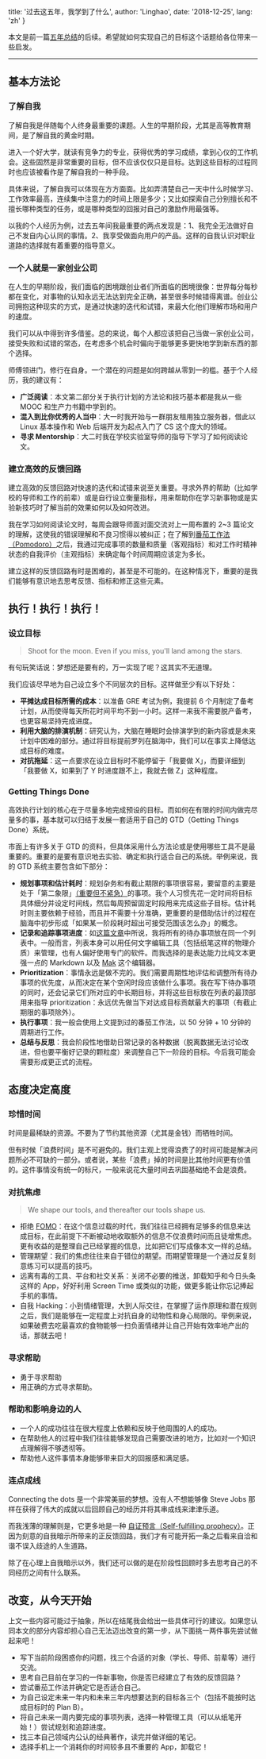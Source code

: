 
  title: '过去这五年，我学到了什么',
  author: 'Linghao',
  date: '2018-12-25',
  lang: 'zh'
}


<!-- content start here -->

本文是前一篇[五年总结](https://linghao.io/posts/five-year-summary-2013-2018/)的后续。希望就如何实现自己的目标这个话题给各位带来一些启发。

---

## 基本方法论

### 了解自我

了解自我是伴随每个人终身最重要的课题。人生的早期阶段，尤其是高等教育期间，是了解自我的黄金时期。

进入一个好大学，就读有竞争力的专业，获得优秀的学习成绩，拿到心仪的工作机会。这些固然是非常重要的目标，但不应该仅仅只是目标。达到这些目标的过程同时也应该被看作是了解自我的一种手段。

具体来说，了解自我可以体现在方方面面。比如弄清楚自己一天中什么时候学习、工作效率最高，连续集中注意力的时间上限是多少；又比如探索自己分别擅长和不擅长哪种类型的任务，或是哪种类型的回报对自己的激励作用最强等。

以我的个人经历为例，过去五年间我最重要的两点发现是：1、我完全无法做好自己不发自内心认同的事情。2、我享受做面向用户的产品。这样的自我认识对职业道路的选择就有着重要的指导意义。

### 一个人就是一家创业公司

在人生的早期阶段，我们面临的困境跟创业者们所面临的困境很像：世界每分每秒都在变化，对事物的认知永远无法达到完全正确，甚至很多时候错得离谱。创业公司拥抱这种现实的方式，是通过快速的迭代和试错，来最大化他们理解市场和用户的速度。

我们可以从中得到许多借鉴。总的来说，每个人都应该把自己当做一家创业公司，接受失败和试错的常态，在考虑多个机会时偏向于能够更多更快地学到新东西的那个选择。

师傅领进门，修行在自身。一个潜在的问题是如何跨越从零到一的槛。基于个人经历，我的建议有：

- **广泛阅读**：本文第二部分关于执行计划的方法论和技巧基本都是我从一些 MOOC 和生产力书籍中学到的。
- **混入到比你优秀的人当中**：大一时我开始与一群朋友租用独立服务器，借此以 Linux 基本操作和 Web 后端开发为起点入门了 CS 这个庞大的领域。
- **寻求 Mentorship**：大二时我在学校实验室导师的指导下学习了如何阅读论文。

### 建立高效的反馈回路

建立高效的反馈回路对快速的迭代和试错来说至关重要。寻求外界的帮助（比如学校的导师和工作的前辈）或是自行设立衡量指标，用来帮助你在学习新事物或是实验新技巧时了解当前的效果如何以及如何改进。

我在学习如何阅读论文时，每周会跟导师面对面交流对上一周布置的 2~3 篇论文的理解，这使我的错误理解和不良习惯得以被纠正；在了解到[番茄工作法（Pomodoro）](https://zh.wikipedia.org/wiki/%E7%95%AA%E8%8C%84%E5%B7%A5%E4%BD%9C%E6%B3%95)之后，我通过完成事项的数量和质量（客观指标）和对工作时精神状态的自我评价（主观指标）来确定每个时间周期应该定为多长。

建立这样的反馈回路有时是困难的，甚至是不可能的。在这种情况下，重要的是我们能够有意识地去思考反馈、指标和修正这些元素。

## 执行！执行！执行！

### 设立目标

> Shoot for the moon. Even if you miss, you'll land among the stars.

有句玩笑话说：梦想还是要有的，万一实现了呢？这其实不无道理。

我们应该尽早地为自己设立多个不同层次的目标。这样做至少有以下好处：

- **平摊达成目标所需的成本**：以准备 GRE 考试为例，我提前 6 个月制定了备考计划，从而使得每天所花时间平均不到一小时。这样一来我不需要脱产备考，也更容易坚持完成进度。
- **利用大脑的排演机制**：研究认为，大脑在睡眠时会排演学到的新内容或是未来计划中困难的部分。通过将目标提前罗列在脑海中，我们可以在事实上降低达成目标的难度。
- **对抗拖延**：这一点要求在设立目标时不能停留于「我要做 X」，而要详细到「我要做 X，如果到了 Y 时进度跟不上，我就去做 Z」这种程度。

### Getting Things Done

高效执行计划的核心在于尽量多地完成预设的目标。而如何在有限的时间内做完尽量多的事，基本就可以归结于发展一套适用于自己的 GTD（Getting Things Done）系统。

市面上有许多关于 GTD 的资料，但具体采用什么方法论或是使用哪些工具不是最重要的。重要的是要有意识地去实验、确定和执行适合自己的系统。举例来说，我的 GTD 系统主要包含如下部分：

- **规划事项和估计耗时**：规划杂务和有截止期限的事项很容易，要留意的主要是处于「第二象限」[（重要但不紧急）](https://en.wikipedia.org/wiki/Time_management#The_Eisenhower_Method)的事项。我个人习惯先花一定时间将目标具体细分并设定时间线，然后每周预留固定时段用来完成这些子目标。估计耗时则主要依赖于经验，而且并不需要十分准确，更重要的是借助估计的过程在脑海中初步形成「如果某一阶段耗时超出可接受范围该怎么办」的概念。
- **记录和追踪事项进度**：如[这篇文章](https://dnc1994.com/2018/12/liqi-community-plan/)中所说，我将所有的待办事项放在同一个列表中。一般而言，列表本身可以用任何文字编辑工具（包括纸笔这样的物理介质）来管理，也有人偏好使用专门的软件。而我选择的是表达能力比纯文本更强一点的 Markdown 以及 [Mak](https://inns.studio/mak/) 这个编辑器。
- **Prioritization**：事情永远是做不完的。我们需要周期性地评估和调整所有待办事项的优先度，从而决定在某个空闲时段应该做什么事项。我在写下待办事项的同时，还会记录它们所对应的中长期目标，并将这些目标放在列表的最顶部用来指导 prioritization：永远优先做当下对达成目标贡献最大的事项（有截止期限的事项除外）。
- **执行事项**：我一般会使用上文提到过的番茄工作法，以 50 分钟 + 10 分钟的周期进行工作。
- **总结与反思**：我会阶段性地借助日常记录的各种数据（脱离数据无法讨论改进，但也要平衡好记录的颗粒度）来调整自己下一阶段的目标。今后我可能会需要形成更正式的流程。

## 态度决定高度

### 珍惜时间

时间是最稀缺的资源。不要为了节约其他资源（尤其是金钱）而牺牲时间。

但有时候「浪费时间」是不可避免的。我们主观上觉得浪费了的时间可能是解决问题所必不可缺的一部分。或者说，某些「浪费」掉的时间是比其他时间更有价值的。这件事情没有统一的标尺，一般来说花大量时间去巩固基础绝不会是浪费。

### 对抗焦虑

> We shape our tools, and thereafter our tools shape us.

- 拒绝 [FOMO](https://en.wikipedia.org/wiki/Fear_of_missing_out)：在这个信息过载的时代，我们往往已经拥有足够多的信息来达成目标，在此前提下不断被动地收取额外的信息不仅浪费时间而且徒增焦虑。更有收益的是整理自己已经掌握的信息，比如把它们写成像本文一样的总结。
- 管理期望：我们的焦虑往往来自于错位的期望。而期望管理是一个通过反复刻意练习可以提高的技巧。
- 远离有毒的工具、平台和社交关系：关闭不必要的推送，卸载知乎和今日头条这样的 App，好好利用 Screen Time 或类似的功能，做更多能让你忘记捧起手机的事情。
- 自我 Hacking：小到情绪管理，大到人际交往，在掌握了运作原理和潜在规则之后，我们是能够在一定程度上对抗自身的动物性和身心局限的。举例来说，如果破费去吃最喜欢的食物能够一扫负面情绪并让自己开始有效率地产出的话，那就去吧！

### 寻求帮助

- 勇于寻求帮助
- 用正确的方式寻求帮助。

### 帮助和影响身边的人

- 一个人的成功往往在很大程度上依赖和反映于他周围的人的成功。
- 在帮助他人的过程中我们往往能够发现自己需要改进的地方，比如对一个知识点理解得不够透彻等。
- 帮助他人这件事情本身能够带来巨大的回报感和满足感。

### 连点成线

Connecting the dots 是一个非常美丽的梦想。没有人不想能够像 Steve Jobs 那样在获得了伟大的成就以后回顾自己的经历并将其串成线来津津乐道。

而我浅薄的理解则是，它更多地是一种 [自证预言（Self-fulfilling prophecy）](https://zh.wikipedia.org/wiki/%E8%87%AA%E8%AF%81%E9%A2%84%E8%A8%80)。正因为刻意的自我暗示所带来的正反馈回路，我们才有可能开拓一条之后看来自洽和谐不误入歧途的人生道路。

除了在心理上自我暗示以外，我们还可以做的是在阶段性回顾时多去思考自己的不同经历之间有什么联系。

## 改变，从今天开始

上文一些内容可能过于抽象，所以在结尾我会给出一些具体可行的建议。如果您认同本文的部分内容却担心自己无法迈出改变的第一步，从下面挑一两件事先尝试做起来吧！

- 写下当前阶段困惑你的问题，找三个合适的对象（学长、导师、前辈等）进行交流。
- 思考自己目前在学习的一件新事物，你是否已经建立了有效的反馈回路？
- 尝试番茄工作法并确定它是否适合自己。
- 为自己设定未来一年内和未来三年内想要达到的目标各三个（包括不能按时达成目标时的 Plan B）。
- 将自己未来一周内要完成的事项列表，选择一种管理工具（可以从纸笔开始！）尝试规划和追踪进度。
- 找三本自己领域内公认的经典著作，读完并做详细的笔记。
- 选择手机上一个消耗你的时间较多且不重要的 App，卸载它！